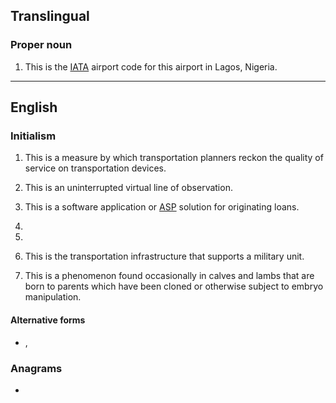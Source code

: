 {{also|los|Los|lös|loš|-los|los'|-lös|Appendix:Variations of "los"}}
==Translingual==

===Proper noun===
{{head|mul|proper noun}}

# {{initialism of|en|w:Murtala Mohammed International Airport|Murtala Mohammed International Airport}} This is the [[IATA]] airport code for this airport in Lagos, Nigeria.

----
==English==
{{wikipedia}}

===Initialism===
{{rfc-header|lang=en|Initialism}}
{{en-initialism}}

# {{initialism of|en|[[level|'''L'''evel]] '''o'''f [[service|'''S'''ervice]]}} This is a measure by which transportation planners reckon the quality of service on transportation devices.
# {{initialism of|en|[[line|'''L'''ine]]-'''o'''f-[[sight|'''S'''ight]]}} This is an uninterrupted virtual line of observation.
# {{initialism of|en|[[loan|'''L'''oan]] [[origination|'''O'''rigination]] [[system|'''S'''ystem]]}} This is a software application or [[w:Application service provider|ASP]] solution for originating loans.
# {{initialism of|en|[[loss|'''L'''oss]] '''o'''f [[signal|'''S'''ignal]]}}
# {{initialism of|en|w:Law of the Sea|Law of the Sea}}
# {{initialism of|en|[[line|'''L'''ine]] '''o'''f [[supply|'''S'''upply]]}} This is the transportation infrastructure that supports a military unit.
# {{initialism of|en|[[large|'''L'''arge]] [[offspring|'''O'''ffspring]] [[syndrome|'''S'''yndrome]]}} This is a phenomenon found occasionally in calves and lambs that are born to parents which have been cloned or otherwise subject to embryo manipulation.

====Alternative forms====
* {{sense|loss of signal}} {{l|en|L.O.S.}} , {{l|en|L. O. S.}}

===Anagrams===
* {{anagrams|en|a=los|-sol|OLS|S.O.L.|SLO|SOL|Sol|sol}}